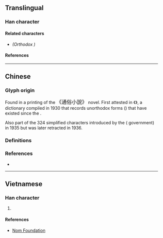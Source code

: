 {{also|廳}}
{{character info/new}}
==Translingual==

===Han character===
{{Han char|rn=27|rad=厂|as=07|sn=9|four=71221|canj=MRHL|ids=⿸厂听}}

====Related characters====
* {{l|mul|[[廳]]}} ''(Orthodox {{w|Traditional Chinese|traditional form}})''

====References====
{{Han ref|kx=0161.351|hdz=80007.160|uh=539B}}

----

==Chinese==

===Glyph origin===

Found in a {{w|Movable type#Metal movable type in China|moveable type}} printing of the <big>《通俗小說》</big> novel. First attested in 《{{w2|zh|宋元以來俗字譜}}》, a {{w|Variant Chinese character|variant forms}} dictionary compiled in 1930 that records unorthodox forms ({{l|zh|俗字}}) that have existed since the {{w|Song dynasty}}.

Also part of the 324 simplified characters introduced by the {{w|Republic of China}} ({{w|Kuomintang}} government) in 1935 but was later retracted in 1936. <!-- Refer https://commons.wikimedia.org/wiki/File:ROC24_SC3.jpg -->

===Definitions===
{{zh-see|廳}}

===References===
* {{R:twedu|A01234-007}}

----

==Vietnamese==

===Han character===
{{vi-hantu|rs=厂07|[[sảnh]]}}

# {{rfdef|vi|sort=厂07}}

====References====
* [http://nomfoundation.org/common/nom_details.php?codepoint=539B Nom Foundation]